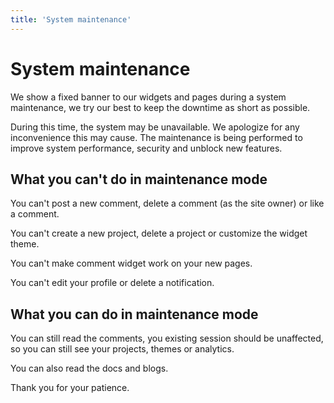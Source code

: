 ```yaml
---
title: 'System maintenance'
---
```


# System maintenance

We show a fixed banner to our widgets and pages during a system maintenance, we try our best to keep the downtime as short as possible.

During this time, the system may be unavailable. We apologize for any inconvenience this may cause. The maintenance is being performed to improve system performance, security and unblock new features.

## What you can't do in maintenance mode

You can't post a new comment, delete a comment (as the site owner) or like a comment.

You can't create a new project, delete a project or customize the widget theme.

You can't make comment widget work on your new pages.

You can't edit your profile or delete a notification.

## What you can do in maintenance mode

You can still read the comments, you existing session should be unaffected, so you can still see your projects, themes or analytics.

You can also read the docs and blogs.

Thank you for your patience.
